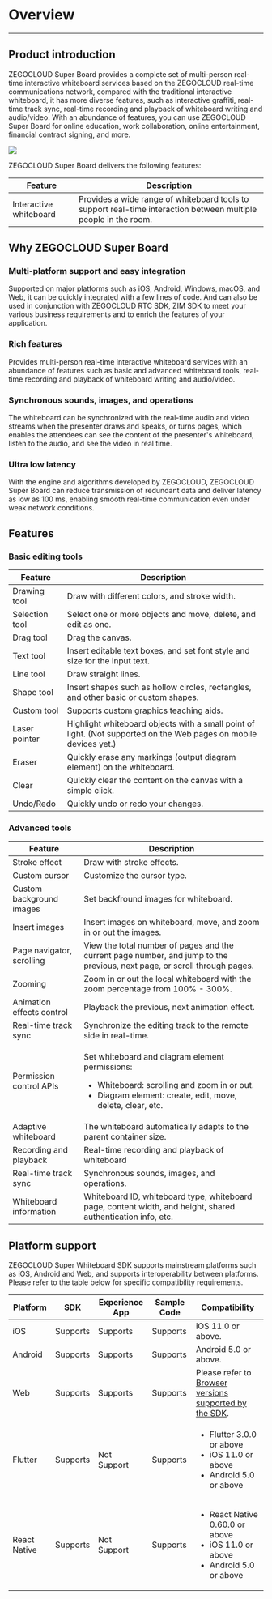 # Overview 

---

## Product introduction

ZEGOCLOUD Super Board provides a complete set of multi-person real-time interactive whiteboard services based on the ZEGOCLOUD real-time communications network, compared with the traditional interactive whiteboard, it has more diverse features, such as interactive graffiti, real-time track sync, real-time recording and playback of whiteboard writing and audio/video. With an abundance of features, you can use ZEGOCLOUD Super Board for online education, work collaboration, online entertainment, financial contract signing, and more. 

<Frame width="512" height="auto" caption="">
  <img src="https://storage.zego.im/sdk-doc/Pics/superboard/board2.jpg" />
</Frame>

ZEGOCLOUD Super Board delivers the following features:

| Feature | Description  | 
|-------- |-------|
| Interactive whiteboard  | Provides a wide range of whiteboard tools to support real-time interaction between multiple people in the room. |

## Why ZEGOCLOUD Super Board

### Multi-platform support and easy integration

Supported on major platforms such as iOS, Android, Windows, macOS, and Web, it can be quickly integrated with a few lines of code. And can also be used in conjunction with ZEGOCLOUD RTC SDK, ZIM SDK to meet your various business requirements and to enrich the features of your application.

### Rich features

Provides multi-person real-time interactive whiteboard services with an abundance of features such as basic and advanced whiteboard tools, real-time recording and playback of whiteboard writing and audio/video.

### Synchronous sounds, images, and operations

The whiteboard can be synchronized with the real-time audio and video streams when the presenter draws and speaks, or turns pages, which enables the attendees can see the content of the presenter's whiteboard, listen to the audio, and see the video in real time.


### Ultra low latency

With the engine and algorithms developed by ZEGOCLOUD, ZEGOCLOUD Super Board can reduce transmission of redundant data and deliver latency as low as 100 ms, enabling smooth real-time communication even under weak network conditions.

## Features

### Basic editing tools
| Feature | Description  | 
|-------- |---------|
| Drawing tool | Draw with different colors, and stroke width.  | 
| Selection tool| Select one or more objects and move, delete, and edit as one.  | 
| Drag tool | Drag the canvas. | 
| Text tool | Insert editable text boxes, and set font style and size for the input text. | 
| Line tool | Draw straight lines. | 
| Shape tool | Insert shapes such as hollow circles, rectangles, and other basic or custom shapes.  | 
| Custom tool |  Supports custom graphics teaching aids. |
| Laser pointer | Highlight whiteboard objects with a small point of light. (Not supported on the Web pages on mobile devices yet.) | 
| Eraser| Quickly erase any markings (output diagram element) on the whiteboard. | 
| Clear | Quickly clear the content on the canvas with a simple click.  | 
| Undo/Redo | Quickly undo or redo your changes. |


### Advanced tools

| Feature | Description  | 
|-------- |-------|
| Stroke effect  | Draw with stroke effects. |
| Custom cursor | Customize the cursor type. |
| Custom background images | Set backfround images for whiteboard.  |
| Insert images | Insert images on whiteboard, move, and zoom in or out the images. |
| Page navigator, scrolling | View the total number of pages and the current page number, and jump to the previous, next page, or scroll through pages. | 
| Zooming  | Zoom in or out the local whiteboard with the zoom percentage from 100% - 300%. | 
| Animation effects control | Playback the previous, next animation effect. | 
| Real-time track sync | Synchronize the editing track to the remote side in real-time. |
| Permission control APIs | <p>Set whiteboard and diagram element permissions: </p><ul><li>Whiteboard: scrolling and zoom in or out.</li><li> Diagram element: create, edit, move, delete, clear, etc.</li></ul>|
| Adaptive whiteboard  | The whiteboard automatically adapts to the parent container size.|
| Recording and playback| Real-time recording and playback of whiteboard|
| Real-time track sync | Synchronous sounds, images, and operations. | 
| Whiteboard information | Whiteboard ID, whiteboard type, whiteboard page, content width, and height, shared authentication info, etc. | 

## Platform support

ZEGOCLOUD Super Whiteboard SDK supports mainstream platforms such as iOS, Android and Web, and supports interoperability between platforms. Please refer to the table below for specific compatibility requirements.

| Platform | SDK | Experience App | Sample Code | Compatibility |
| -------- | -------- | -------- | -------- | -------- |
| iOS | Supports | Supports | Supports | iOS 11.0 or above. |
| Android | Supports | Supports | Supports | Android 5.0 or above. |
| Web | Supports | Supports | Supports | Please refer to [Browser versions supported by the SDK](../quick-start/create-white-board.mdx). |
| Flutter | Supports | Not Support | Supports | <ul><li>Flutter 3.0.0 or above</li><li>iOS 11.0 or above</li><li>Android 5.0 or above</li></ul> |
| React Native | Supports | Not Support | Supports | <ul><li>React Native 0.60.0 or above</li><li>iOS 11.0 or above</li><li>Android 5.0 or above</li></ul> |

